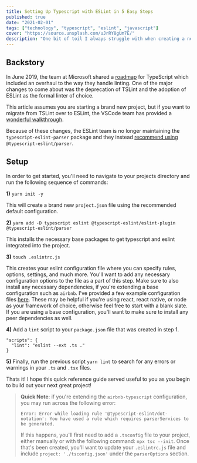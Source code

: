 ```yaml
---
title: Setting Up Typescript with ESLint in 5 Easy Steps
published: true
date: "2021-02-01"
tags: ["technology", "typescript", "eslint", "javascript"]
cover: "https://source.unsplash.com/uJrRY8gUm7E/"
description: "One bit of toil I always struggle with when creating a new project is getting my linter and typescript integration set up correctly. I decided this would be a perfect time to document the quick, and very easy, steps involved to doing just that."
---
```


## Backstory

In June 2019, the team at Microsoft shared a [roadmap](https://github.com/Microsoft/TypeScript/issues/29288) for TypeScript which included an overhaul to the way they handle linting. One of the major changes to come about was the deprecation of TSLint and the adoption of ESLint as the formal linter of choice.

This article assumes you are starting a brand new project, but if you want to migrate from TSLint over to ESLint, the VSCode team has provided a [wonderful walkthrough](https://code.visualstudio.com/api/advanced-topics/tslint-eslint-migration).

Because of these changes, the ESLint team is no longer maintaining the `typescript-eslint-parser` package and they instead [recommend using](https://eslint.org/blog/2019/01/future-typescript-eslint) `@typescript-eslint/parser`.

## Setup

In order to get started, you'll need to navigate to your projects directory and run the following sequence of commands:

**1)** `yarn init -y`

This will create a brand new `project.json` file using the recommended default configuration.

**2)** `yarn add -D typescript eslint @typescript-eslint/eslint-plugin @typescript-eslint/parser`

This installs the necessary base packages to get typescript and eslint integrated into the project.

**3)** `touch .eslintrc.js`

This creates your eslint configuration file where you can specify rules, options, settings, and much more. You'll want to add any necessary configuration options to the file as a part of this step. Make sure to also install any necessary dependencies, if you're extending a base configuration such as `airbnb`. I've provided a few example configuration files [here](https://github.com/thefrugaldev/dotfiles). These may be helpful if you're using react, react native, or node as your framework of choice, otherwise feel free to start with a blank slate. If you are using a base configuration, you'll want to make sure to install any peer dependencies as well.

**4)** Add a `lint` script to your `package.json` file that was created in step 1.

```
"scripts": {
  "lint": "eslint --ext .ts ."
}
```

**5)** Finally, run the previous script `yarn lint` to search for any errors or warnings in your `.ts` and `.tsx` files.

Thats it! I hope this quick reference guide served useful to you as you begin to build out your next great project!

> **Quick Note**: if you're extending the `airbnb-typescript` configuration, you may run across the following error:
>
> ```
> Error: Error while loading rule '@typescript-eslint/dot-notation': You have used a rule which requires parserServices to be generated.
> ```
>
> If this happens, you'll first need to add a `.tsconfig` file to your project, either manually or with the following command: `npx tsc --init`. Once that's been created, you'll want to update your `.eslintrc.js` file and include `project: './tsconfig.json'` under the `parserOptions` section.
